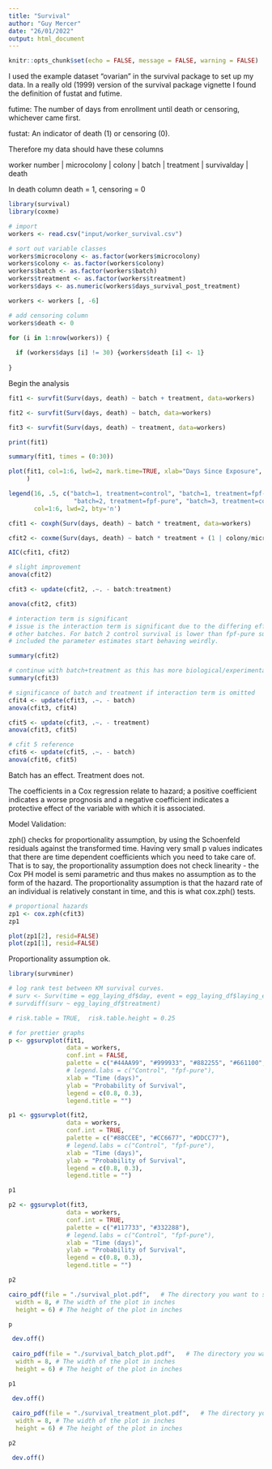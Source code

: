 ```yaml
---
title: "Survival"
author: "Guy Mercer"
date: "26/01/2022"
output: html_document
---
```


```r
knitr::opts_chunk$set(echo = FALSE, message = FALSE, warning = FALSE)
```

I used the example dataset "ovarian" in the survival package to set up my data. In a really old (1999) version of the survival package vignette I found the definition of fustat and futime. 

futime: The number of days from enrollment until death or censoring, whichever
came first.

fustat: An indicator of death (1) or censoring (0).

Therefore my data should have these columns

worker number | microcolony | colony | batch | treatment | survivalday | death

In death column death = 1, censoring = 0

```r
library(survival)
library(coxme)

# import
workers <- read.csv("input/worker_survival.csv")

# sort out variable classes
workers$microcolony <- as.factor(workers$microcolony)
workers$colony <- as.factor(workers$colony)
workers$batch <- as.factor(workers$batch)
workers$treatment <- as.factor(workers$treatment)
workers$days <- as.numeric(workers$days_survival_post_treatment)

workers <- workers [, -6]

# add censoring column 
workers$death <- 0

for (i in 1:nrow(workers)) {
  
  if (workers$days [i] != 30) {workers$death [i] <- 1}
  
}
```

Begin the analysis

```r
fit1 <- survfit(Surv(days, death) ~ batch + treatment, data=workers)

fit2 <- survfit(Surv(days, death) ~ batch, data=workers)

fit3 <- survfit(Surv(days, death) ~ treatment, data=workers)

print(fit1)

summary(fit1, times = (0:30))

plot(fit1, col=1:6, lwd=2, mark.time=TRUE, xlab="Days Since Exposure", ylab="Survival", #conf.int = TRUE
     )

legend(16, .5, c("batch=1, treatment=control", "batch=1, treatment=fpf-pure", "batch=2, treatment=control",
                  "batch=2, treatment=fpf-pure", "batch=3, treatment=control", "batch=3, treatment=fpf-pure"),
       col=1:6, lwd=2, bty='n')
```

```r
cfit1 <- coxph(Surv(days, death) ~ batch * treatment, data=workers)

cfit2 <- coxme(Surv(days, death) ~ batch * treatment + (1 | colony/microcolony), data=workers)

AIC(cfit1, cfit2)

# slight improvement
anova(cfit2)

cfit3 <- update(cfit2, .~. - batch:treatment)

anova(cfit2, cfit3)

# interaction term is significant
# issue is the interaction term is significant due to the differing effects of treatment in batch 2, but not for 
# other batches. For batch 2 control survival is lower than fpf-pure survival. Also when an interaction term is
# included the parameter estimates start behaving weirdly. 

summary(cfit2)
```

```r
# continue with batch+treatment as this has more biological/experimental interpretation and the estimates don't bug out. 
summary(cfit3)

# significance of batch and treatment if interaction term is omitted
cfit4 <- update(cfit3, .~. - batch)
anova(cfit3, cfit4)

cfit5 <- update(cfit3, .~. - treatment)
anova(cfit3, cfit5)

# cfit 5 reference
cfit6 <- update(cfit5, .~. - batch)
anova(cfit6, cfit5)

```

Batch has an effect. Treatment does not. 

The coefficients in a Cox regression relate to hazard; a positive coefficient indicates a worse prognosis and a negative coefficient indicates a protective effect of the variable with which it is associated.

Model Validation: 

zph() checks for proportionality assumption, by using the Schoenfeld residuals against the transformed time. Having very small p values indicates that there are time dependent coefficients which you need to take care of. That is to say, the proportionality assumption does not check linearity - the Cox PH model is semi parametric and thus makes no assumption as to the form of the hazard. The proportionality assumption is that the hazard rate of an individual is relatively constant in time, and this is what cox.zph() tests.

```r
# proportional hazards
zp1 <- cox.zph(cfit3)
zp1

plot(zp1[2], resid=FALSE)
plot(zp1[1], resid=FALSE)
```

Proportionality assumption ok. 

```r
library(survminer)

# log rank test between KM survival curves.
# surv <- Surv(time = egg_laying_df$day, event = egg_laying_df$laying_event)
# survdiff(surv ~ egg_laying_df$treatment)

# risk.table = TRUE,  risk.table.height = 0.25

# for prettier graphs
p <- ggsurvplot(fit1,
                data = workers,
                conf.int = FALSE,
                palette = c("#44AA99", "#999933", "#882255", "#661100", "#6699CC", "#888888"),
                # legend.labs = c("Control", "fpf-pure"),
                xlab = "Time (days)",
                ylab = "Probability of Survival",
                legend = c(0.8, 0.3),
                legend.title = "")

p1 <- ggsurvplot(fit2,
                data = workers,
                conf.int = TRUE,
                palette = c("#88CCEE", "#CC6677", "#DDCC77"),
                # legend.labs = c("Control", "fpf-pure"),
                xlab = "Time (days)",
                ylab = "Probability of Survival",
                legend = c(0.8, 0.3),
                legend.title = "")

p1

p2 <- ggsurvplot(fit3,
                data = workers,
                conf.int = TRUE,
                palette = c("#117733", "#332288"),
                # legend.labs = c("Control", "fpf-pure"),
                xlab = "Time (days)",
                ylab = "Probability of Survival",
                legend = c(0.8, 0.3),
                legend.title = "")

p2
```

```r
cairo_pdf(file = "./survival_plot.pdf",   # The directory you want to save the file in
  width = 8, # The width of the plot in inches
  height = 6) # The height of the plot in inches

p

 dev.off()
 
 cairo_pdf(file = "./survival_batch_plot.pdf",   # The directory you want to save the file in
  width = 8, # The width of the plot in inches
  height = 6) # The height of the plot in inches

p1

 dev.off()
 
 cairo_pdf(file = "./survival_treatment_plot.pdf",   # The directory you want to save the file in
  width = 8, # The width of the plot in inches
  height = 6) # The height of the plot in inches

p2

 dev.off()
```


